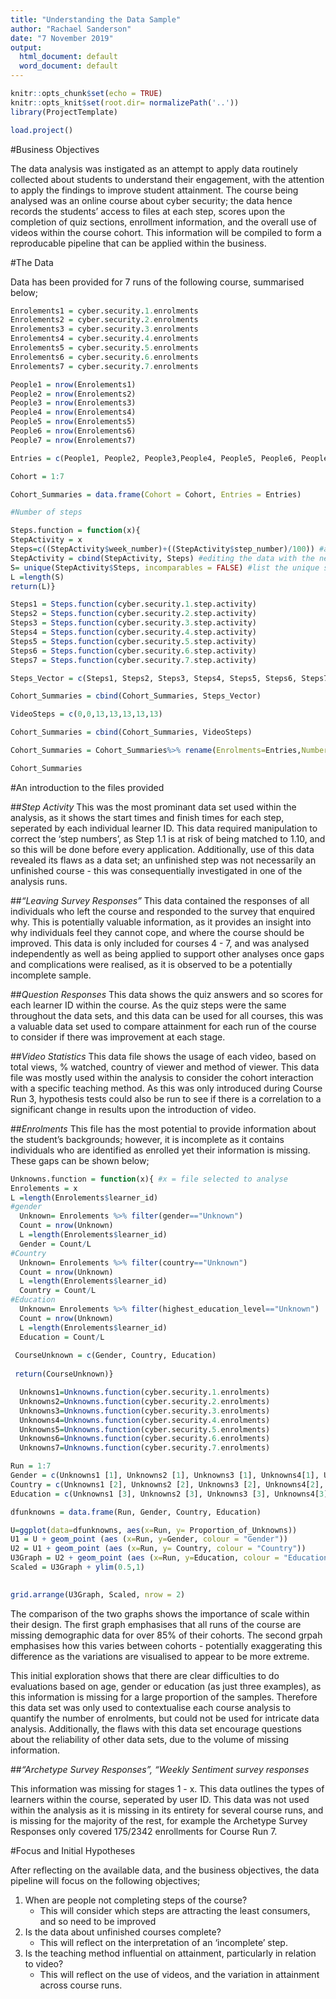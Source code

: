 ```yaml
---
title: "Understanding the Data Sample"
author: "Rachael Sanderson"
date: "7 November 2019"
output:
  html_document: default
  word_document: default
---
```


```r
knitr::opts_chunk$set(echo = TRUE)
knitr::opts_knit$set(root.dir= normalizePath('..'))
library(ProjectTemplate)

```

```r
load.project()

```

#Business Objectives

The data analysis was instigated as an attempt to apply data routinely collected about students to understand their engagement, with the attention to apply the findings to improve student attainment. The course being analysed was an online course about cyber security; the data hence records the students' access to files at each step, scores upon the completion of quiz sections, enrollment information, and the overall use of videos within the course cohort. This information will be compiled to form a reproducable pipeline that can be applied within the business. 

#The Data

Data has been provided for 7 runs of the following course, summarised below;

```R
Enrolements1 = cyber.security.1.enrolments
Enrolements2 = cyber.security.2.enrolments
Enrolements3 = cyber.security.3.enrolments
Enrolements4 = cyber.security.4.enrolments
Enrolements5 = cyber.security.5.enrolments
Enrolements6 = cyber.security.6.enrolments
Enrolements7 = cyber.security.7.enrolments

People1 = nrow(Enrolements1)
People2 = nrow(Enrolements2)
People3 = nrow(Enrolements3)
People4 = nrow(Enrolements4)
People5 = nrow(Enrolements5)
People6 = nrow(Enrolements6)
People7 = nrow(Enrolements7)

Entries = c(People1, People2, People3,People4, People5, People6, People7)

Cohort = 1:7

Cohort_Summaries = data.frame(Cohort = Cohort, Entries = Entries)

#Number of steps

Steps.function = function(x){
StepActivity = x
Steps=c((StepActivity$week_number)+((StepActivity$step_number)/100)) #acknowledging data complication
StepActivity = cbind(StepActivity, Steps) #editing the data with the new column
S= unique(StepActivity$Steps, incomparables = FALSE) #list the unique steps
L =length(S)
return(L)}

Steps1 = Steps.function(cyber.security.1.step.activity)
Steps2 = Steps.function(cyber.security.2.step.activity)
Steps3 = Steps.function(cyber.security.3.step.activity)
Steps4 = Steps.function(cyber.security.4.step.activity)
Steps5 = Steps.function(cyber.security.5.step.activity)
Steps6 = Steps.function(cyber.security.6.step.activity)
Steps7 = Steps.function(cyber.security.7.step.activity)

Steps_Vector = c(Steps1, Steps2, Steps3, Steps4, Steps5, Steps6, Steps7)

Cohort_Summaries = cbind(Cohort_Summaries, Steps_Vector)

VideoSteps = c(0,0,13,13,13,13,13)

Cohort_Summaries = cbind(Cohort_Summaries, VideoSteps)

Cohort_Summaries = Cohort_Summaries%>% rename(Enrolments=Entries,Number_of_Steps= Steps_Vector, Number_of_Video_Steps = VideoSteps)

Cohort_Summaries
```

#An introduction to the files provided

##*Step Activity*
This was the most prominant data set used within the analysis, as it shows the start times and finish times for each step, seperated by each individual learner ID. This data required manipulation to correct the 'step numbers', as Step 1.1 is at risk of being matched to 1.10, and so this will be done before every application. Additionally, use of this data revealed its flaws as a data set; an unfinished step was not necessarily an unfinished course - this was consequentially investigated in one of the analysis runs. 

##*"Leaving Survey Responses"*
This data contained the responses of all individuals who left the course and responded to the survey that enquired why. This is potentially valuable information, as it provides an insight into why individuals feel they cannot cope, and where the course should be improved. This data is only included for courses 4 - 7, and was analysed independently as well as being applied to support other analyses once gaps and complications were realised, as it is observed to be a potentially incomplete sample. 

##*Question Responses*
This data shows the quiz answers and so scores for each learner ID within the course. As the quiz steps were the same throughout the data sets, and this data can be used for all courses, this was a valuable data set used to compare attainment for each run of the course to consider if there was improvement at each stage.

##*Video Statistics*
This data file shows the usage of each video, based on total views, % watched, country of viewer and method of viewer. This data file was mostly used within the analysis to consider the cohort interaction with a specific teaching method. As this was only introduced during Course Run 3, hypothesis tests could also be run to see if there is a correlation to a significant change in results upon the introduction of video.

##*Enrolments*
This file has the most potential to provide information about the student's backgrounds; however, it is incomplete as it contains individuals who are identified as enrolled yet their information is missing. These gaps can be shown below;

```R

Unknowns.function = function(x){ #x = file selected to analyse
Enrolements = x
L =length(Enrolements$learner_id)
#gender
  Unknown= Enrolements %>% filter(gender=="Unknown")
  Count = nrow(Unknown)
  L =length(Enrolements$learner_id)
  Gender = Count/L
#Country
  Unknown= Enrolements %>% filter(country=="Unknown")
  Count = nrow(Unknown)
  L =length(Enrolements$learner_id)
  Country = Count/L
#Education
  Unknown= Enrolements %>% filter(highest_education_level=="Unknown")
  Count = nrow(Unknown)
  L =length(Enrolements$learner_id)
  Education = Count/L
  
 CourseUnknown = c(Gender, Country, Education)
 
 return(CourseUnknown)}

  Unknowns1=Unknowns.function(cyber.security.1.enrolments)
  Unknowns2=Unknowns.function(cyber.security.2.enrolments)
  Unknowns3=Unknowns.function(cyber.security.3.enrolments)
  Unknowns4=Unknowns.function(cyber.security.4.enrolments)
  Unknowns5=Unknowns.function(cyber.security.5.enrolments)
  Unknowns6=Unknowns.function(cyber.security.6.enrolments)
  Unknowns7=Unknowns.function(cyber.security.7.enrolments)

Run = 1:7
Gender = c(Unknowns1 [1], Unknowns2 [1], Unknowns3 [1], Unknowns4[1], Unknowns5[1], Unknowns6[1], Unknowns7[1])
Country = c(Unknowns1 [2], Unknowns2 [2], Unknowns3 [2], Unknowns4[2], Unknowns5[2], Unknowns6[2], Unknowns7[2])
Education = c(Unknowns1 [3], Unknowns2 [3], Unknowns3 [3], Unknowns4[3], Unknowns5[3], Unknowns6[3], Unknowns7[3])

dfunknowns = data.frame(Run, Gender, Country, Education)

U=ggplot(data=dfunknowns, aes(x=Run, y= Proportion_of_Unknowns)) 
U1 = U + geom_point (aes (x=Run, y=Gender, colour = "Gender"))
U2 = U1 + geom_point (aes (x=Run, y= Country, colour = "Country"))
U3Graph = U2 + geom_point (aes (x=Run, y=Education, colour = "Education", size = 1))
Scaled = U3Graph + ylim(0.5,1)
 
```
```R
grid.arrange(U3Graph, Scaled, nrow = 2)

```

The comparison of the two graphs shows the importance of scale within their design. The first graph emphasises that all runs of the course are missing demographic data for over 85% of their cohorts. The second grpah emphasises how this varies between cohorts - potentially exaggerating this difference as the variations are visualised to appear to be more extreme.

This initial exploration shows that there are clear difficulties to do evaluations based on age, gender or education (as just three examples), as this information is missing for a large proportion of the samples. Therefore this data set was only used to contextualise each course analysis to quantify the number of enrolments, but could not be used for intricate data analysis.
Additionally, the flaws with this data set encourage questions about the reliability of other data sets, due to the volume of missing information.

##*"Archetype Survey Responses", "Weekly Sentiment survey responses *

This information was missing for stages 1 - x. This data outlines the types of learners within the course, seperated by user ID. This data was not used within the analysis as it is missing in its entirety for several course runs, and is missing for the majority of the rest, for example the Archetype Survey Responses only covered 175/2342 enrollments for Course Run 7.


#Focus and Initial Hypotheses

After reflecting on the available data, and the business objectives, the data pipeline will focus on the following objectives;

1) When are people not completing steps of the course?
    - This will consider which steps are attracting the least consumers, and so need to be improved
    
2) Is the data about unfinished courses complete?
    - This will reflect on the interpretation of an 'incomplete' step.
  
3) Is the teaching method influential on attainment, particularly in relation to video?
    - This will reflect on the use of videos, and the variation in attainment across course runs. 
    
